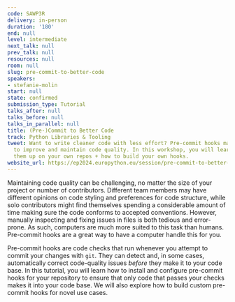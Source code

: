 ```yaml
---
code: SAWP3R
delivery: in-person
duration: '180'
end: null
level: intermediate
next_talk: null
prev_talk: null
resources: null
room: null
slug: pre-commit-to-better-code
speakers:
- stefanie-molin
start: null
state: confirmed
submission_type: Tutorial
talks_after: null
talks_before: null
talks_in_parallel: null
title: (Pre-)Commit to Better Code
track: Python Libraries & Tooling
tweet: Want to write cleaner code with less effort? Pre-commit hooks make it easy
  to improve and maintain code quality. In this workshop, you will learn how to set
  them up on your own repos + how to build your own hooks.
website_url: https://ep2024.europython.eu/session/pre-commit-to-better-code
---
```


Maintaining code quality can be challenging, no matter the size of your project or number of contributors. Different team members may have different opinions on code styling and preferences for code structure, while solo contributors might find themselves spending a considerable amount of time making sure the code conforms to accepted conventions. However, manually inspecting and fixing issues in files is both tedious and error-prone. As such, computers are much more suited to this task than humans. Pre-commit hooks are a great way to have a computer handle this for you.

Pre-commit hooks are code checks that run whenever you attempt to commit your changes with `git`. They can detect and, in some cases, automatically correct code-quality issues *before* they make it to your code base. In this tutorial, you will learn how to install and configure pre-commit hooks for your repository to ensure that only code that passes your checks makes it into your code base. We will also explore how to build custom pre-commit hooks for novel use cases.

